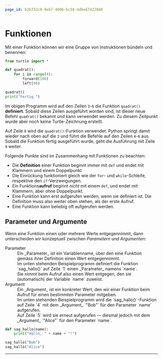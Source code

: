 ```yaml
---
page_id: b2b732c9-9eb7-4006-bc58-4d6e67422888
---
```


# Funktionen
Mit einer Funktion können wir eine Gruppe von Instruktionen bündeln und benennen:

```python showLineNumbers {3-6,8}
from turtle import *

def quadrat():
    for i in range(4):
        forward(100)
        left(90)

quadrat()
print("Fertig.")
```

Im obigen Programm wird auf den Zeilen `3`-`6` die Funktion `quadrat()` **definiert**. Sobald diese Zeilen ausgeführt worden sind, ist dieser neue Befehl `quadrat()` bekannt und kann verwendet werden. Zu diesem Zeitpunkt wurde aber noch keine Turtle-Zeichnung erstellt.

Auf Zeile `8` wird die `quadrat()`-Funktion verwendet. Python springt damit wieder nach oben auf die `3` und führt die Befehle auf den Zeilen `4`-`6` aus. Sobald die Funktion fertig ausgeführt wurde, geht die Ausführung mit Zeile `9` weiter.

Folgende Punkte sind im Zusammenhang mit Funktionen zu beachten:
- Die **Definition** einer Funktion beginnt immer mit `def` und endet mit Klammern und einem Doppelpunkt
- Die Einrückung funktioniert gleich wie der `for`- und `while`-Schleife, respektive den `if`-Verzweigungen.
- Ein Funktions**aufruf** beginnt _nicht_ mit einem `def`, und endet mit Klammern, aber ohne Doppelpunkt.
- Eine Funktion kann erst aufgerufen werden, wenn sie definiert ist. Die Definition muss also weiter oben stehen, als der erste Aufruf.
- Eine Funktion kann beliebig oft aufgerufen werden.

## Parameter und Argumente
Wenn eine Funktion einen oder mehrere Werte entgegennimmt, dann unterscheiden wir konzeptuell zwischen _Parametern_ und _Argumenten_:

<DefinitionList>
  <dt>Parameter</dt>
  <dd>Ein _Parameter_ ist ein Variablenname, über den eine Funktion gemäss ihrer Definition einen Wert entgegennimmt.</dd>
  <dd>Im unten stehenden Beispielprogramm definiert die Funktion `sag_hallo()` auf Zeile `1` einen _Parameter_ namens `name`.</dd>
  <dd>Sie nimmt beim Aufruf also einen Wert entgegen, den sie (automatisch) der Variable `name` zuweist.</dd>
  <dt>Argument</dt>
  <dd>Ein _Argument_ ist ein konkreter Wert, den wir einer Funktion beim Aufruf für einen bestimmten Parameter mitgeben.</dd>
  <dd>Im unten stehenden Beispielprogramm wird die `sag_hallo()`-Funktion auf Zeile `4` mit dem _Argument_ `"Bob"` für den Parameter `name` aufgerufen.</dd>
  <dd>Auf Zeile `5` wird sie erneut aufgerufen — diesmal jedoch mit dem _Argument_ `"Alice"` für den Parameter `name`.</dd>
</DefinitionList>

```python showLineNumbers
def sag_hallo(name):
    print("Hallo, " + name + "!")

sag_hallo("Bob")
sag_hallo("Alice")
```

---
